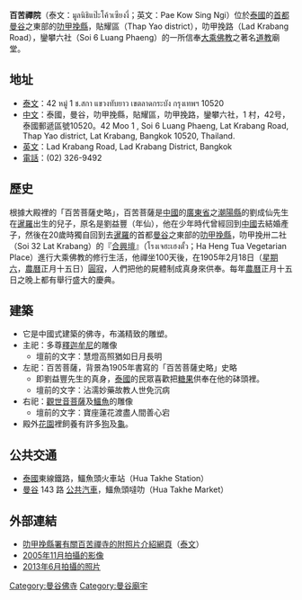 
'''百苦禪院'''（泰文：มูลนิธิแป๊ะโค้วเซียงงี่；英文：Pae Kow Sing Ngi）位於[[泰國|泰國]]的[[首都|首都]][[曼谷|曼谷]]之東部的[[叻甲挽縣|叻甲挽縣]]，貼耀區（Thap Yao district），叻甲挽路（Lad Krabang Road），鑾攀六社（Soi 6 Luang Phaeng）的一所信奉[[大乘佛教|大乘佛教]]之著名[[道教|道教]]廟堂。

== 地址 ==
* [[泰文|泰文]]：42 หมู่ 1 ช.สกา แขวงทับยาว เขตลาดกระบัง กรุงเทพฯ 10520
* [[中文|中文]]：泰國，曼谷，叻甲挽縣，貼耀區，叻甲挽路，鑾攀六社，1 村，42号，泰國郵遞區號10520。42 Moo 1 , Soi 6 Luang Phaeng, Lat Krabang Road, Thap Yao district, Lat Krabang, Bangkok 10520, Thailand.
* [[英文|英文]]：Lad Krabang Road, Lad Krabang District, Bangkok
* [[電話|電話]]：(02) 326-9492

== 歷史 ==
根據大殿裡的「百苦菩薩史略」，百苦菩薩是[[中國|中國]]的[[廣東省|廣東省]]之[[潮陽縣|潮陽縣]]的劉成仙先生在[[暹羅|暹羅]]出生的兒子，原名是劉益豐（年仙），他在少年時代曾經回到[[中國|中國]]去結婚產子，然後在20歲時獨自回到去[[暹羅|暹羅]]的首都[[曼谷|曼谷]]之東部的[[叻甲挽縣|叻甲挽縣]]，叻甲挽卅二社（Soi 32 Lat Krabang）的『[[合興壇|合興壇]]』（โรงเจฮะเฮงตั้ว；Ha Heng Tua Vegetarian Place）進行大乘佛教的修行生活，他禪坐100天後，在1905年2月18日（[[星期六|星期六]]，[[農曆|農曆]]正月十五日）[[圓寂|圓寂]]，人們把他的屍體制成真身來供奉。每年[[農曆|農曆]]正月十五日之晚上都有舉行盛大的慶典。

== 建築 ==
* 它是中國式建築的佛寺，布滿精致的雕塑。
* 主祀：多尊[[釋迦牟尼|釋迦牟尼]]的雕像
** 壇前的文字：慧燈高照猶如日月長明
* 左祀：百苦菩薩，背景為1905年書寫的「百苦菩薩史略」史略
** 即劉益豐先生的真身，[[泰國|泰國]]的民眾喜歡把[[糖果|糖果]]供奉在他的砵頭裡。
** 壇前的文字：沾濡妙藥故教人世免沉病
* 右祀：[[觀世音菩薩|觀世音菩薩]]及[[鱷魚|鱷魚]]的雕像
** 壇前的文字：寶座蓮花渡盡人間善心宕
* 殿外[[花園|花園]]裡飼養有許多[[狗|狗]]及[[龜|龜]]。

== 公共交通 ==
* [[泰國|泰國]]東線鐵路，鱷魚頭火車站（Hua Takhe Station）
* [[曼谷|曼谷]] 143 路 [[公共汽車|公共汽車]]，鱷魚頭噠叻（Hua Takhe Market）

== 外部連結 ==
* [https://web.archive.org/web/20090429222235/http://203.155.220.239/subsite/index.php?strOrgID=001013&strSection=aboutus&intContentID=132&intListID=80 叻甲挽縣署有關百苦禪寺的附照片介紹網頁]（[[泰文|泰文]]）
* [http://www.youtube.com/watch?v=_V_166joZpM 2005年11月拍攝的影像] {{Wayback|url=http://www.youtube.com/watch?v=_V_166joZpM |date=20171207175703 }}
* [http://www.youtube.com/watch?v=Z0pLl21Uf90 2013年6月拍攝的照片] {{Wayback|url=http://www.youtube.com/watch?v=Z0pLl21Uf90 |date=20160416124721 }}

[[Category:曼谷佛寺|Category:曼谷佛寺]]
[[Category:曼谷廟宇|Category:曼谷廟宇]]